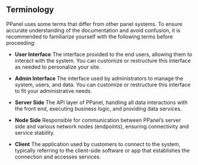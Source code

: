 ## Terminology

PPanel uses some terms that differ from other panel systems. To ensure accurate understanding of the documentation and avoid confusion, it is recommended to familiarize yourself with the following terms before proceeding:

- **User Interface**
  The interface provided to the end users, allowing them to interact with the system. You can customize or restructure this interface as needed to personalize your site.

- **Admin Interface**
  The interface used by administrators to manage the system, users, and data. You can customize or restructure this interface to fit your administrative needs.

- **Server Side**
  The API layer of PPanel, handling all data interactions with the front end, executing business logic, and providing data services.

- **Node Side**
  Responsible for communication between PPanel’s server side and various network nodes (endpoints), ensuring connectivity and service stability.

- **Client**
  The application used by customers to connect to the system, typically referring to the client-side software or app that establishes the connection and accesses services.

